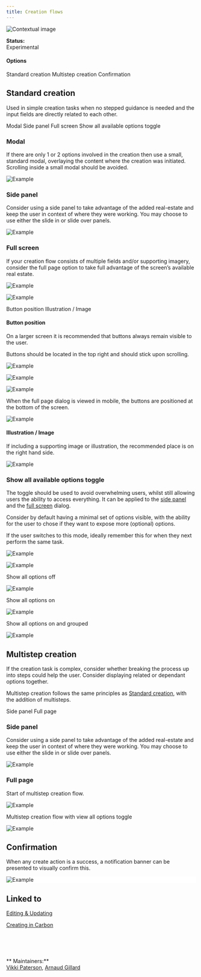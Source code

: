 ```yaml
---
title: Creation flows
---
```



<Row>
  <Column colLg={10}>

![Contextual image](images/0.png)

  </Column>
</Row>

**Status:**<br />Experimental

#### Options

<AnchorLinks>
  <AnchorLink>Standard creation</AnchorLink>
  <AnchorLink>Multistep creation</AnchorLink>
  <AnchorLink>Confirmation</AnchorLink>
</AnchorLinks>

## Standard creation

Used in simple creation tasks when no stepped guidance is needed and the input
fields are directly related to each other.

<AnchorLinks>
  <AnchorLink>Modal</AnchorLink>
  <AnchorLink>Side panel</AnchorLink>
  <AnchorLink>Full screen</AnchorLink>
  <AnchorLink>Show all available options toggle</AnchorLink>
</AnchorLinks>

### Modal

If there are only 1 or 2 options involved in the creation then use a small,
standard modal, overlaying the content where the creation was initiated.
Scrolling inside a small modal should be avoided.

<Row>
  <Column colMd={6} colLg={6} className="ide-image--white-border">

![Example](images/2.png)

  </Column>
</Row>

### Side panel

Consider using a side panel to take advantage of the added real-estate and
keep the user in context of where they were working. You may choose to use
either the slide in or slide over panels.

<Row>
  <Column colLg={8} className="ide-image--white-border">

![Example](images/3.png)

  </Column>
</Row>

### Full screen

If your creation flow consists of multiple fields and/or supporting imagery,
consider the full page option to take full advantage of the screen’s available
real estate.

<Row>
  <Column colLg={8} className="ide-image--white-border">

![Example](images/4.png)

  </Column>
</Row>
<Row>
  <Column colLg={8} className="ide-image--white-border">

![Example](images/5.png)

  </Column>
</Row>

<AnchorLinks small>
  <AnchorLink>Button position</AnchorLink>
  <AnchorLink>Illustration / Image</AnchorLink>
</AnchorLinks>

#### Button position

On a larger screen it is recommended that buttons always remain visible to the user.

Buttons should be located in the top right and should stick upon scrolling.

<Row>
  <Column colLg={8} className="ide-image--white-border">

![Example](images/animated-scroll.gif)

  </Column>
</Row>
<Row>
  <Column colLg={8} className="ide-image--white-border">

![Example](images/6.png)

  </Column>
</Row>
<Row>
  <Column colLg={8} className="ide-image--white-border">

![Example](images/7.png)

  </Column>
</Row>

When the full page dialog is viewed in mobile, the buttons are positioned at
the bottom of the screen.

<Row>
  <Column colMd={6} colLg={6} className="ide-image--white-border">

![Example](images/8.png)

  </Column>
</Row>

#### Illustration / Image

If including a supporting image or illustration, the recommended place is on the right hand side.

<Row>
  <Column colLg={8} className="ide-image--white-border">

![Example](images/9.png)

  </Column>
</Row>

### Show all available options toggle

The toggle should be used to avoid overwhelming users, whilst still allowing
users the ability to access everything. It can be applied to the [side panel](#side-panel)
and the [full screen](#full-screen) dialog.

Consider by default having a minimal set of options visible, with the ability
for the user to chose if they want to expose more (optional) options.

If the user switches to this mode, ideally remember this for when they next
perform the same task.

<Row>
  <Column colMd={4} colLg={4} className="ide-image--white-border">

![Example](images/10.png)

  </Column>
  <Column colMd={4} colLg={4} className="ide-image--white-border">

![Example](images/11.png)

  </Column>
</Row>

Show all options off

<Row>
  <Column colLg={8} className="ide-image--white-border">

![Example](images/12.png)

  </Column>
</Row>

Show all options on

<Row>
  <Column colLg={8} className="ide-image--white-border">

![Example](images/13a.png)

  </Column>
</Row>

Show all options on and grouped

<Row>
  <Column colLg={8} className="ide-image--white-border">

![Example](images/14.png)

  </Column>
</Row>

## Multistep creation

If the creation task is complex, consider whether breaking the process up into
steps could help the user. Consider displaying related or dependant options together.

Multistep creation follows the same principles as
[Standard creation](#standard-creation), with the addition of multisteps.

<AnchorLinks>
  <AnchorLink to="#side-panel-2">Side panel</AnchorLink>
  <AnchorLink to="#full-page-2">Full page</AnchorLink>
</AnchorLinks>

### Side panel<a id="side-panel-2"></a>

Consider using a side panel to take advantage of the added real-estate and
keep the user in context of where they were working. You may choose to use
either the slide in or slide over panels.

<Row>
  <Column colLg={8} className="ide-image--white-border">

![Example](images/13.png)

  </Column>
</Row>

### Full page<a id="full-page-2"></a>

Start of multistep creation flow.

<Row>
  <Column colLg={8} className="ide-image--white-border">

![Example](images/15.png)

  </Column>
</Row>

Multistep creation flow with view all options toggle

<Row>
  <Column colLg={8} className="ide-image--white-border">

![Example](images/16.png)

  </Column>
</Row>

## Confirmation

When any create action is a success, a notification banner can be presented to visually confirm this.

<Row>
  <Column colLg={8} className="ide-image--white-border">
  <div style="background:#fff">

![Example](images/17.png)

  </div>
  </Column>
</Row>

## Linked to

[Editing & Updating](../editing)

<p>
 <a href="https://www.carbondesignsystem.com/patterns/common-actions#add">
  Creating in Carbon <Launch16 fill="currentColor" style="vertical-align:middle"/>
 </a>
</p>

<br /><br /><br />

** Maintainers:**<br />
[Vikki Paterson](https://w3.ibm.com/bluepages/profile.html?uid=100079866),
[Arnaud Gillard](https://w3.ibm.com/bluepages/profile.html?uid=122936866)
